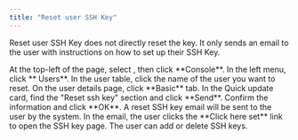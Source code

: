 ```yaml
---
title: "Reset user SSH Key"
---
```


Reset user SSH Key does not directly reset the key. It only sends an email to the user with instructions on how to set up their SSH Key.

<Steps>

<Step>
At the top-left of the page, select <Icon icon="bars" />, then click <Icon icon="desktop" /> **Console**.
</Step>

<Step>
In the left menu, click **<Icon icon="user" /> Users**.
</Step>

<Step>
In the user table, click the name of the user you want to reset.
</Step>

<Step>
On the user details page, click **Basic** tab.
</Step>

<Step>
In the Quick update card, find the "Reset ssh key" section and click **Send**.
</Step>

<Step>
Confirm the information and click **OK**.
</Step>

<Step>
A reset SSH key email will be sent to the user by the system.
</Step>

<Step>
In the email, the user clicks the **Click here set** link to open the SSH key page.
</Step>

<Step>
The user can add or delete SSH keys.
</Step>

</Steps>